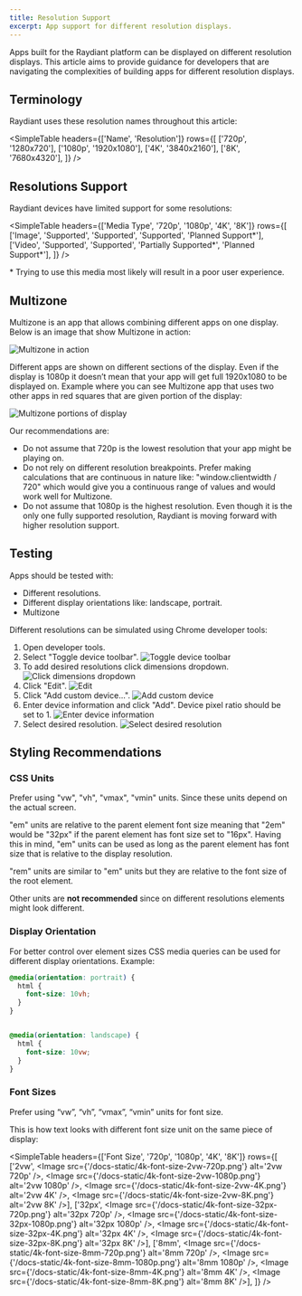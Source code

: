 ```yaml
---
title: Resolution Support
excerpt: App support for different resolution displays.
---
```


Apps built for the Raydiant platform can be displayed on different resolution displays.
This article aims to provide guidance for developers that are navigating the complexities
of building apps for different resolution displays.

## Terminology

Raydiant uses these resolution names throughout this article:

<SimpleTable
  headers={['Name', 'Resolution']}
  rows={[
    ['720p', '1280x720'],
    ['1080p', '1920x1080'],
    ['4K', '3840x2160'],
    ['8K', '7680x4320'],
  ]}
/>

## Resolutions Support

Raydiant devices have limited support for some resolutions:

<SimpleTable
  headers={['Media Type', '720p', '1080p', '4K', '8K']}
  rows={[
    ['Image', 'Supported', 'Supported', 'Supported', 'Planned Support*'],
    ['Video', 'Supported', 'Supported', 'Partially Supported*', 'Planned Support*'],
  ]}
/>


\* Trying to use this media most likely will result in a poor user experience.

## Multizone

Multizone is an app that allows combining different apps on one display.
Below is an image that show Multizone in action:

![Multizone in action](/docs-static/4k-multizone.png)

Different apps are shown on different sections of the display.
Even if the display is 1080p it doesn’t mean that your app will
get full 1920x1080 to be displayed on.
Example where you can see Multizone app that uses two other apps
in red squares that are given portion of the display:

![Multizone portions of display](/docs-static/4k-multizone-parts.png)

Our recommendations are:
* Do not assume that 720p is the lowest resolution that your app might be playing on.
* Do not rely on different resolution breakpoints. Prefer making calculations that are continuous in nature like: "window.clientwidth / 720" which would give you a continuous range of values and would work well for Multizone.
* Do not assume that 1080p is the highest resolution. Even though it is the only one fully supported resolution, Raydiant is moving forward with higher resolution support.

## Testing

Apps should be tested with:
* Different resolutions.
* Different display orientations like: landscape, portrait.
* Multizone

Different resolutions can be simulated using Chrome developer tools:

1. Open developer tools.
2. Select "Toggle device toolbar".
![Toggle device toolbar](/docs-static/4k-toggle-device-toolbar.png)
3. To add desired resolutions click dimensions dropdown.
![Click dimensions dropdown](/docs-static/4k-dimensions-dropdown.png)
4. Click "Edit".
![Edit](/docs-static/4k-edit.png)
5. Click "Add custom device...".
![Add custom device](/docs-static/4k-add-custom-device.png)
6. Enter device information and click "Add". Device pixel ratio should be set to 1.
![Enter device information](/docs-static/4k-device-info.png)
7. Select desired resolution.
![Select desired resolution](/docs-static/4k-select-desired-resolution.png)

## Styling Recommendations

### CSS Units

Prefer using "vw", "vh", "vmax", "vmin" units.
Since these units depend on the actual screen.

"em" units are relative to the parent element font size meaning that "2em" would be "32px"
if the parent element has font size set to "16px".
Having this in mind, "em" units can be used as long as the parent element has font size
that is relative to the display resolution.

"rem" units are similar to "em" units but they are relative to the font size of the root element.

Other units are **not recommended** since on different resolutions elements might look different.

### Display Orientation

For better control over element sizes CSS media queries can be used for different display orientations.
Example:

```css
@media(orientation: portrait) {
  html {
    font-size: 10vh;
  }
}


@media(orientation: landscape) {
  html {
    font-size: 10vw;
  }
}
```

### Font Sizes

Prefer using “vw”, “vh”, “vmax”, “vmin” units for font size.

This is how text looks with different font size unit on the same piece of display:

<SimpleTable
  headers={['Font Size', '720p', '1080p', '4K', '8K']}
  rows={[
    ['2vw', <Image src={'/docs-static/4k-font-size-2vw-720p.png'} alt='2vw 720p' />, <Image src={'/docs-static/4k-font-size-2vw-1080p.png'} alt='2vw 1080p' />, <Image src={'/docs-static/4k-font-size-2vw-4K.png'} alt='2vw 4K' />, <Image src={'/docs-static/4k-font-size-2vw-8K.png'} alt='2vw 8K' />],
    ['32px', <Image src={'/docs-static/4k-font-size-32px-720p.png'} alt='32px 720p' />, <Image src={'/docs-static/4k-font-size-32px-1080p.png'} alt='32px 1080p' />, <Image src={'/docs-static/4k-font-size-32px-4K.png'} alt='32px 4K' />, <Image src={'/docs-static/4k-font-size-32px-8K.png'} alt='32px 8K' />],
    ['8mm', <Image src={'/docs-static/4k-font-size-8mm-720p.png'} alt='8mm 720p' />, <Image src={'/docs-static/4k-font-size-8mm-1080p.png'} alt='8mm 1080p' />, <Image src={'/docs-static/4k-font-size-8mm-4K.png'} alt='8mm 4K' />, <Image src={'/docs-static/4k-font-size-8mm-8K.png'} alt='8mm 8K' />],
  ]}
/>
